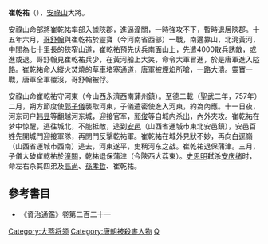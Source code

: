 '''崔乾祐'''（{{bd||？|759年|3月25日|catIdx=C}}），[[安祿山|安祿山]]大將。

安祿山命部將崔乾祐率部入據陝郡，進逼潼關，一時強攻不下，暫時退居陝郡。十五年六月，[[哥舒翰|哥舒翰]]與崔乾祐於靈寶（今河南省西部）一戰，南邊靠山，北洮黃河，中間為七十里長的狹窄山道，崔乾祐預先伏兵南面山上，先遣4000散兵誘敵，或進或退。哥舒翰見崔乾祐兵少，在黃河船上大笑，命令大軍冒進，於是唐軍進入隘路。崔乾祐命人縱火焚燒的草車堵塞通道，唐軍被煙焰所嗆，一路大潰。靈寶一戰，唐軍全軍覆沒，哥舒翰被俘。

安祿山命崔乾祐守河東（今山西永濟西南蒲州鎮）。至德二載（聖武二年，757年）二月，朔方節度使[[郭子儀|郭子儀]]襲取河東，子儀遣密使進入河東，約為內應。十一日夜，河东司户[[韩昱|韩昱]]等翻越河东城，迎接官军，[[郭俊|郭俊]]等自城内杀出，內外夾攻。崔乾祐在梦中惊醒，逃往城北，不能抵敵，逃到[[安邑|安邑]]（山西省運城市東北安邑鎮），安邑百姓先開城門迎接軍隊，再閉門反擊乾祐軍。崔乾祐在城外見狀不妙，再向白逕嶺（山西省運城市西南）逃去，河東遂平，史稱河东之战。崔乾祐退保蒲津。三月，子儀大破崔乾祐於[[潼關|潼關]]，乾祐退保蒲津（今陝西大荔東）。[[史思明|史思明]]弑杀[[安庆绪|安庆绪]]时，命左右杀其四弟及[[高尚_(唐朝)|高尚]]、[[孫孝哲|孫孝哲]]、崔乾祐。

==參考書目==
* 《資治通鑑》卷第二百二十一

{{DEFAULTSORT:C}}
[[Category:大燕将领|Category:大燕将领]]
[[Category:唐朝被殺害人物|Category:唐朝被殺害人物]]
[[Category:崔姓|Q]]